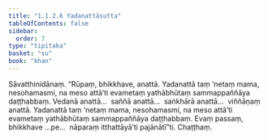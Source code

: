 ```yaml
---
title: "1.1.2.6 Yadanattāsutta"
tableOfContents: false
sidebar:
  order: 7
type: "tipitaka"
basket: "su"
book: "khan"
---
```



<DynamicBreadcrumb />

<Division number="17" book="khan">

<Paragraph number="108" book="khan">
Sāvatthinidānaṃ. “Rūpaṃ, bhikkhave, anattā. Yadanattā taṃ ‘netaṃ mama, nesohamasmi, na meso attā’ti evametaṃ yathābhūtaṃ sammappaññāya daṭṭhabbaṃ. Vedanā anattā…  saññā anattā…  saṅkhārā anattā…  viññāṇaṃ anattā. Yadanattā taṃ ‘netaṃ mama, nesohamasmi, na meso attā’ti evametaṃ yathābhūtaṃ sammappaññāya daṭṭhabbaṃ. Evaṃ passaṃ, bhikkhave …pe…  nāparaṃ itthattāyā’ti pajānātī”ti.

</Paragraph>
</Division>

<Paragraph number="109" type="center" book="khan">
Chaṭṭhaṃ.
</Paragraph>